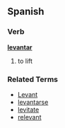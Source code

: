 ==Spanish==
===Verb===
'''[[levantar]]'''

# to lift

===Related Terms===
*[[Levant]]
*[[levantarse]]
*[[levitate]]
*[[relevant]]